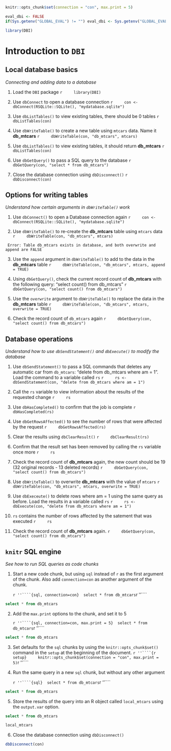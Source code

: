 ```r
knitr::opts_chunk$set(connection = "con", max.print = 5)
```

```r
eval_dbi <- FALSE
if(Sys.getenv("GLOBAL_EVAL") != "") eval_dbi <- Sys.getenv("GLOBAL_EVAL")
```

```r
library(DBI)
```

# Introduction to `DBI` 

## Local database basics
*Connecting and adding data to a database*

1. Load the `DBI` package
    ```r
    library(DBI)
    ```

2. Use `dbConnect` to open a database connection
    ```r
    con <- dbConnect(RSQLite::SQLite(), "mydatabase.sqlite")
    ```
    
3. Use `dbListTables()` to view existing tables, there should be 0 tables
    ```r
    dbListTables(con)
    ```

4. Use `dbWriteTable()` to create a new table using `mtcars` data. Name it **db_mtcars**
    ```r
    dbWriteTable(con, "db_mtcars", mtcars)
    ```

5. Use `dbListTables()` to view existing tables, it should return **db_mtcars**
    ```r
    dbListTables(con)
    ```

6. Use `dbGetQuery()` to pass a SQL query to the database
    ```r
    dbGetQuery(con, "select * from db_mtcars")
    ```

7. Close the database connection using `dbDisconnect()`
    ```r
    dbDisconnect(con)
    ```

## Options for writing tables
*Understand how certain arguments in `dbWriteTable()` work*

1. Use `dbConnect()` to open a Database connection again
    ```r
    con <- dbConnect(RSQLite::SQLite(), "mydatabase.sqlite")
    ```

2. Use `dbWriteTable()` to re-create the **db_mtcars** table using `mtcars` data
    ```r
    dbWriteTable(con, "db_mtcars", mtcars)
    ```
```
 Error: Table db_mtcars exists in database, and both overwrite and append are FALSE
```

3. Use the `append` argument in `dbWriteTable()` to add to the data in the **db_mtcars** table
    ```r
    dbWriteTable(con, "db_mtcars", mtcars, append = TRUE)
    ```

4. Using `dbGetQuery()`, check the current record count of **db_mtcars** with the following query: "select count() from db_mtcars"
    ```r
    dbGetQuery(con, "select count() from db_mtcars")
    ```

5. Use the `overwrite` argument to `dbWriteTable()` to replace the data in the **db_mtcars** table
    ```r
    dbWriteTable(con, "db_mtcars", mtcars, overwrite = TRUE)
    ```

6. Check the record count of `db_mtcars` again
    ```r
    dbGetQuery(con, "select count() from db_mtcars")
    ```

## Database operations
*Understand how to use `dbSendStatement()` and `dbExecute()` to modify the database*

1. Use `dbSendStatement()` to pass a SQL commands that deletes any automatic car from `db_mtcars`: "delete from db_mtcars where am = 1". Load the command to a variable called `rs`
    ```r
    rs <- dbSendStatement(con, "delete from db_mtcars where am = 1")
    ```

2. Call the `rs` variable to view information about the results of the requested change
    ```r
    rs
    ```

3. Use `dbHasCompleted()` to confirm that the job is complete
    ```r
    dbHasCompleted(rs)
    ```

4. Use `dbGetRowsAffected()` to see the number of rows that were affected by the request
    ```r
    dbGetRowsAffected(rs)
    ```

5. Clear the results using `dbClearResult()`
    ```r
    dbClearResult(rs)
    ```

6. Confirm that the result set has been removed by calling the `rs` variable once more
    ```r
    rs
    ```

7. Check the record count of **db_mtcars** again, the new count should be 19 (32 original records - 13 deleted records)
    ```r
    dbGetQuery(con, "select count() from db_mtcars")
    ```

8. Use `dbWriteTable()` to overwrite **db_mtcars** with the value of `mtcars`
    ```r
    dbWriteTable(con, "db_mtcars", mtcars, overwrite = TRUE)
    ```
    
9. Use `dbExeceute()` to delete rows where am = 1 using the same query as before. Load the results in a variable called `rs`
    ```r
    rs <- dbExecute(con, "delete from db_mtcars where am = 1")
    ```
    
10. `rs` contains the number of rows affected by the satement that was executed
    ```r
    rs
    ```
    
11. Check the record count of **db_mtcars** again.
    ```r
    dbGetQuery(con, "select count() from db_mtcars")
    ```

## `knitr` SQL engine
*See how to run SQL queries as code chunks*

1. Start a new code chunk, but using `sql` instead of `r` as the first argument of the chunk.  Also add `connection=con` as another argument of the chunk.

    `r ''````{sql, connection=con}
    select * from db_mtcars
    `r ''````

```sql
select * from db_mtcars
```

2. Add the `max.print` options to the chunk, and set it to 5

    `r ''````{sql, connection=con, max.print = 5}
    select * from db_mtcars
    `r ''````

```sql
select * from db_mtcars
```

3. Set defaults for the `sql` chunks by using the `knitr::opts_chunk$set()` command in the `setup` at the beginning of the document.
    `r ''````{r setup}
    knitr::opts_chunk$set(connection = "con", max.print = 5)
    `r ''````

4. Run the same query in a new `sql` chunk, but without any other argument

    `r ''````{sql}
    select * from db_mtcars
    `r ''````

```sql
select * from db_mtcars
```

5. Store the results of the query into an R object called `local_mtcars` using 
the `output.var` option.
```sql
select * from db_mtcars
```

```r
local_mtcars
```

6. Close the database connection using `dbDisconnect()`
```r
dbDisconnect(con)
```
